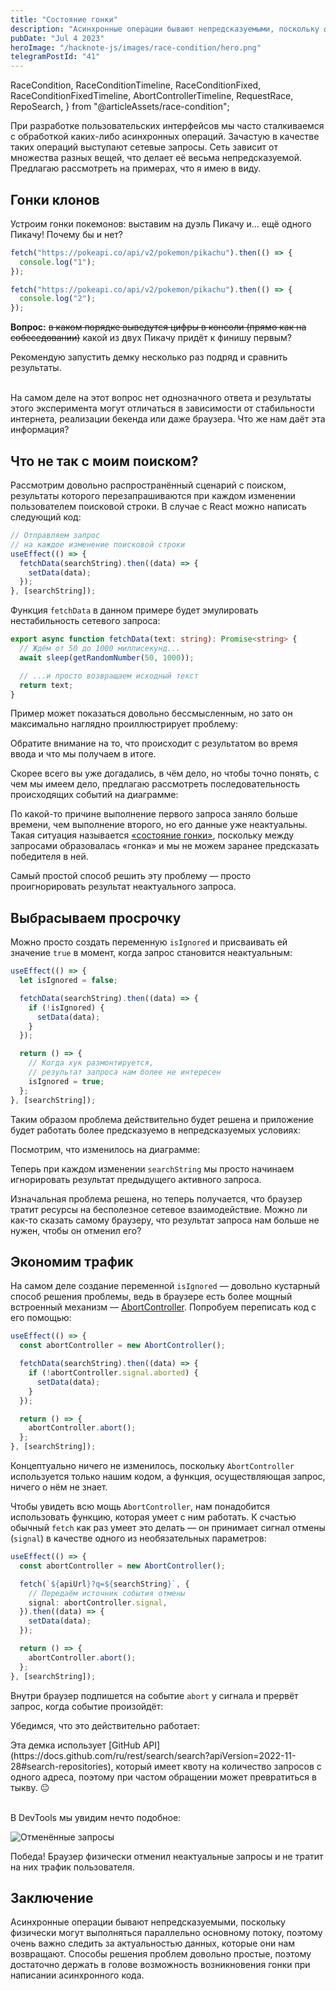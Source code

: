 ```yaml
---
title: "Состояние гонки"
description: "Асинхронные операции бывают непредсказуемыми, поскольку физически могут выполняться параллельно основному потоку, поэтому очень важно следить за актуальностью данных, которые они нам возвращают."
pubDate: "Jul 4 2023"
heroImage: "/hacknote-js/images/race-condition/hero.png"
telegramPostId: "41"
---
```


  RaceCondition,
  RaceConditionTimeline,
  RaceConditionFixed,
  RaceConditionFixedTimeline,
  AbortControllerTimeline,
  RequestRace,
  RepoSearch,
} from "@articleAssets/race-condition";

При разработке пользовательских интерфейсов мы часто сталкиваемся с обработкой каких-либо асинхронных операций. Зачастую в качестве таких операций выступают сетевые запросы. Сеть зависит от множества разных вещей, что делает её весьма непредсказуемой. Предлагаю рассмотреть на примерах, что я имею в виду.

## Гонки клонов

Устроим гонки покемонов: выставим на дуэль Пикачу и... ещё одного Пикачу! Почему бы и нет?

```ts
fetch("https://pokeapi.co/api/v2/pokemon/pikachu").then(() => {
  console.log("1");
});

fetch("https://pokeapi.co/api/v2/pokemon/pikachu").then(() => {
  console.log("2");
});
```

**Вопрос:** ~~в каком порядке выведутся цифры в консоли (прямо как на собеседовании)~~ какой из двух Пикачу придёт к финишу первым?

<Demo title="Какой запрос выполнится быстрее?">
  <Aside title="Совет">
  Рекомендую запустить демку несколько раз подряд и сравнить результаты.
  </Aside>

<br />

  <RequestRace client:visible />
</Demo>

На самом деле на этот вопрос нет однозначного ответа и результаты этого эксперимента могут отличаться в зависимости от стабильности интернета, реализации бекенда или даже браузера. Что же нам даёт эта информация?

## Что не так с моим поиском?

Рассмотрим довольно распространённый сценарий с поиском, результаты которого перезапрашиваются при каждом изменении пользователем поисковой строки. В случае с React можно написать следующий код:

```ts
// Отправляем запрос
// на каждое изменение поисковой строки
useEffect(() => {
  fetchData(searchString).then((data) => {
    setData(data);
  });
}, [searchString]);
```

Функция `fetchData` в данном примере будет эмулировать нестабильность сетевого запроса:

```ts
export async function fetchData(text: string): Promise<string> {
  // Ждём от 50 до 1000 миллисекунд...
  await sleep(getRandomNumber(50, 1000));

  // ...и просто возвращаем исходный текст
  return text;
}
```

Пример может показаться довольно бессмысленным, но зато он максимально наглядно проиллюстрирует проблему:

<Demo title="Проблемный поиск (демо)">
  <RaceCondition client:visible />
</Demo>

Обратите внимание на то, что происходит с результатом во время ввода и что мы получаем в итоге.

Скорее всего вы уже догадались, в чём дело, но чтобы точно понять, с чем мы имеем дело, предлагаю рассмотреть последовательность происходящих событий на диаграмме:

<Demo title="Проблемный поиск (диаграмма)">
  <RaceConditionTimeline client:visible />
</Demo>

По какой-то причине выполнение первого запроса заняло больше времени, чем выполнение второго, но его данные уже неактуальны. Такая ситуация называется [«состояние гонки»](https://ru.wikipedia.org/wiki/Состояние_гонки), поскольку между запросами образовалась «гонка» и мы не можем заранее предсказать победителя в ней.

Самый простой способ решить эту проблему — просто проигнорировать результат неактуального запроса.

## Выбрасываем просрочку

Можно просто создать переменную `isIgnored` и присваивать ей значение `true` в момент, когда запрос становится неактуальным:

```ts ins={2,5,7,10-14}
useEffect(() => {
  let isIgnored = false;

  fetchData(searchString).then((data) => {
    if (!isIgnored) {
      setData(data);
    }
  });

  return () => {
    // Когда хук размонтируется,
    // результат запроса нам более не интересен
    isIgnored = true;
  };
}, [searchString]);
```

Таким образом проблема действительно будет решена и приложение будет работать более предсказуемо в непредсказуемых условиях:

<Demo title="Состояние гонки исправлено (демо)">
  <RaceConditionFixed client:visible />
</Demo>

Посмотрим, что изменилось на диаграмме:

<Demo title="Состояние гонки исправлено (диаграмма)">
  <RaceConditionFixedTimeline client:visible />
</Demo>

Теперь при каждом изменении `searchString` мы просто начинаем игнорировать результат предыдущего активного запроса.

Изначальная проблема решена, но теперь получается, что браузер тратит ресурсы на бесполезное сетевое взаимодействие. Можно ли как-то сказать самому браузеру, что результат запроса нам больше не нужен, чтобы он отменил его?

## Экономим трафик

На самом деле создание переменной `isIgnored` — довольно кустарный способ решения проблемы, ведь в браузере есть более мощный встроенный механизм — [AbortController](https://developer.mozilla.org/en-US/docs/Web/API/AbortController). Попробуем переписать код с его помощью:

```ts ins={2,5,7,10-12}
useEffect(() => {
  const abortController = new AbortController();

  fetchData(searchString).then((data) => {
    if (!abortController.signal.aborted) {
      setData(data);
    }
  });

  return () => {
    abortController.abort();
  };
}, [searchString]);
```

Концептуально ничего не изменилось, поскольку `AbortController` используется только нашим кодом, а функция, осуществляющая запрос, ничего о нём не знает.

Чтобы увидеть всю мощь `AbortController`, нам понадобится использовать функцию, которая умеет с ним работать. К счастью обычный `fetch` как раз умеет это делать — он принимает сигнал отмены (`signal`) в качестве одного из необязательных параметров:

```ts ins={5-6}
useEffect(() => {
  const abortController = new AbortController();

  fetch(`${apiUrl}?q=${searchString}`, {
    // Передаём источник события отмены
    signal: abortController.signal,
  }).then((data) => {
    setData(data);
  });

  return () => {
    abortController.abort();
  };
}, [searchString]);
```

Внутри браузер подпишется на событие `abort` у сигнала и прервёт запрос, когда событие произойдёт:

<Demo title="Отмена запроса (диаграмма)">
  <AbortControllerTimeline client:visible />
</Demo>

Убедимся, что это действительно работает:

<Demo title="Поиск по GitHub-репозиториям">
  <Aside title="Внимание!" type="warning">
    Эта демка использует [GitHub API](https://docs.github.com/ru/rest/search/search?apiVersion=2022-11-28#search-repositories), который имеет квоту на количество запросов с одного адреса, поэтому при частом обращении может превратиться в тыкву. 😐
  </Aside>

<br />

  <RepoSearch client:visible />
</Demo>

В DevTools мы увидим нечто подобное:

![Отменённые запросы](/hacknote-js/images/race-condition/cancelled-requests.webp)

Победа! Браузер физически отменил неактуальные запросы и не тратит на них трафик пользователя.

## Заключение

Асинхронные операции бывают непредсказуемыми, поскольку физически могут выполняться параллельно основному потоку, поэтому очень важно следить за актуальностью данных, которые они нам возвращают. Способы решения проблем довольно простые, поэтому достаточно держать в голове возможность возникновения гонки при написании асинхронного кода.
